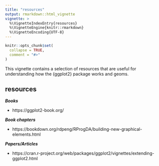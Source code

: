 ```yaml
---
title: "resources"
output: rmarkdown::html_vignette
vignette: >
  %\VignetteIndexEntry{resources}
  %\VignetteEngine{knitr::rmarkdown}
  %\VignetteEncoding{UTF-8}
---
```


```r
knitr::opts_chunk$set(
  collapse = TRUE,
  comment = "#>"
)
```

This vignette contains a selection of resources that are useful for understanding how the {ggplot2} package works and geoms.

## resources

***Books***

- https://ggplot2-book.org/

***Book chapters***

- https://bookdown.org/rdpeng/RProgDA/building-new-graphical-elements.html

***Papers/Articles***

- https://cran.r-project.org/web/packages/ggplot2/vignettes/extending-ggplot2.html

